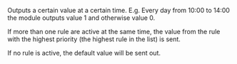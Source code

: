 Outputs a certain value at a certain time. E.g. Every day from 10:00 to 14:00 the module outputs value 1 and otherwise value 0.  

If more than one rule are active at the same time, the value from the rule with the highest priority (the highest rule in the list) is sent.  

If no rule is active, the default value will be sent out.
